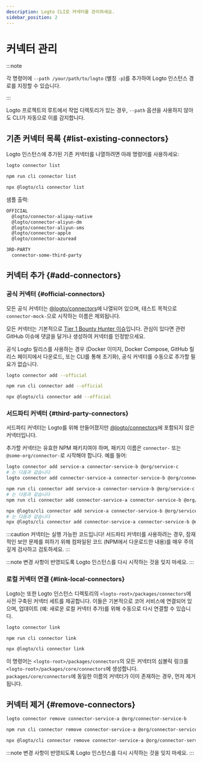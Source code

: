 ```yaml
---
description: Logto CLI로 커넥터를 관리하세요.
sidebar_position: 2
---
```



# 커넥터 관리

:::note

각 명령어에 `--path /your/path/to/logto` (별칭 `-p`)를 추가하여 Logto 인스턴스 경로를 지정할 수 있습니다.

:::

Logto 프로젝트의 루트에서 작업 디렉토리가 있는 경우, `--path` 옵션을 사용하지 않아도 CLI가 자동으로 이를 감지합니다.

## 기존 커넥터 목록 \{#list-existing-connectors}

Logto 인스턴스에 추가된 기존 커넥터를 나열하려면 아래 명령어를 사용하세요:

<Tabs groupId="cmd">

  <TabItem value="cli" label="CLI">

```bash
logto connector list
```

  </TabItem>
  <TabItem value="local" label="Local">

```bash
npm run cli connector list
```

  </TabItem>
  
  <TabItem value="npx" label="npx">

```bash
npx @logto/cli connector list
```

  </TabItem>

</Tabs>

샘플 출력:

```bash
OFFICIAL
  @logto/connector-alipay-native
  @logto/connector-aliyun-dm
  @logto/connector-aliyun-sms
  @logto/connector-apple
  @logto/connector-azuread

3RD-PARTY
  connector-some-third-party
```

## 커넥터 추가 \{#add-connectors}

### 공식 커넥터 \{#official-connectors}

모든 공식 커넥터는 [@logto/connectors](https://github.com/logto-io/logto/tree/master/packages/connectors)에 나열되어 있으며, 테스트 목적으로 `connector-mock-`으로 시작하는 이름은 제외됩니다.

<Admonition type="tip" title="기여자를 찾습니다!">

모든 커넥터는 기본적으로 [Tier 1 Bounty Hunter 이슈](https://github.com/logto-io/logto/issues/1861)입니다. 관심이 있다면 관련 GitHub 이슈에 댓글을 달거나 생성하여 커넥터를 인정받으세요.

</Admonition>

공식 Logto 릴리스를 사용하는 경우 (Docker 이미지, Docker Compose, GitHub 릴리스 페이지에서 다운로드, 또는 CLI를 통해 초기화), 공식 커넥터를 수동으로 추가할 필요가 없습니다.

<Tabs groupId="cmd">

  <TabItem value="cli" label="CLI">

```bash
logto connector add --official
```

  </TabItem>
  <TabItem value="local" label="Local">

```bash
npm run cli connector add --official
```

  </TabItem>
  <TabItem value="npx" label="npx">

```bash
npx @logto/cli connector add --official
```

  </TabItem>

</Tabs>

### 서드파티 커넥터 \{#third-party-connectors}

서드파티 커넥터는 Logto를 위해 만들어졌지만 [@logto/connectors](https://github.com/logto-io/logto/tree/master/packages/connectors)에 포함되지 않은 커넥터입니다.

추가할 커넥터는 유효한 NPM 패키지여야 하며, 패키지 이름은 `connector-` 또는 `@some-org/connector-`로 시작해야 합니다. 예를 들어:

<Tabs groupId="cmd">

  <TabItem value="cli" label="CLI">

```bash
logto connector add service-a connector-service-b @org/service-c
# 는 다음과 같습니다
logto connector add connector-service-a connector-service-b @org/connector-service-c
```

  </TabItem>
  <TabItem value="local" label="Local">

```bash
npm run cli connector add service-a connector-service-b @org/service-c
# 는 다음과 같습니다
npm run cli connector add connector-service-a connector-service-b @org/connector-service-c
```

  </TabItem>
  <TabItem value="npx" label="npx">

```bash
npx @logto/cli connector add service-a connector-service-b @org/service-c
# 는 다음과 같습니다
npx @logto/cli connector add connector-service-a connector-service-b @org/connector-service-c
```

  </TabItem>

</Tabs>

:::caution
커넥터는 실행 가능한 코드입니다! 서드파티 커넥터를 사용하려는 경우, 잠재적인 보안 문제를 피하기 위해 컴파일된 코드 (NPM에서 다운로드한 내용)를 매우 주의 깊게 검사하고 검토하세요.
:::

:::note
변경 사항이 반영되도록 Logto 인스턴스를 다시 시작하는 것을 잊지 마세요.
:::

### 로컬 커넥터 연결 \{#link-local-connectors}

Logto는 또한 Logto 인스턴스 디렉토리의 `<logto-root>/packages/connectors`에 사전 구축된 커넥터 세트를 제공합니다. 이들은 기본적으로 코어 서비스에 연결되어 있으며, 업데이트 (예: 새로운 로컬 커넥터 추가)를 위해 수동으로 다시 연결할 수 있습니다.

<Tabs groupId="cmd">

  <TabItem value="cli" label="CLI">

```bash
logto connector link
```

  </TabItem>
  <TabItem value="local" label="Local">

```bash
npm run cli connector link
```

  </TabItem>
  <TabItem value="npx" label="npx">

```bash
npx @logto/cli connector link
```

  </TabItem>

</Tabs>

이 명령어는 `<logto-root>/packages/connectors`의 모든 커넥터의 심볼릭 링크를 `<logto-root>/packages/core/connectors`에 생성합니다. `packages/core/connectors`에 동일한 이름의 커넥터가 이미 존재하는 경우, 먼저 제거됩니다.

## 커넥터 제거 \{#remove-connectors}

<Tabs groupId="cmd">

  <TabItem value="cli" label="CLI">

```bash
logto connector remove connector-service-a @org/connector-service-b
```

  </TabItem>
  <TabItem value="local" label="Local">

```bash
npm run cli connector remove connector-service-a @org/connector-service-b
```

  </TabItem>
  <TabItem value="npx" label="npx">

```bash
npx @logto/cli connector remove connector-service-a @org/connector-service-b
```

  </TabItem>

</Tabs>

:::note
변경 사항이 반영되도록 Logto 인스턴스를 다시 시작하는 것을 잊지 마세요.
:::
